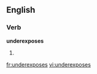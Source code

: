 ==English==

===Verb===
'''underexposes'''

# {{third-person singular of|[[underexpose]]}}

[[fr:underexposes]]
[[vi:underexposes]]